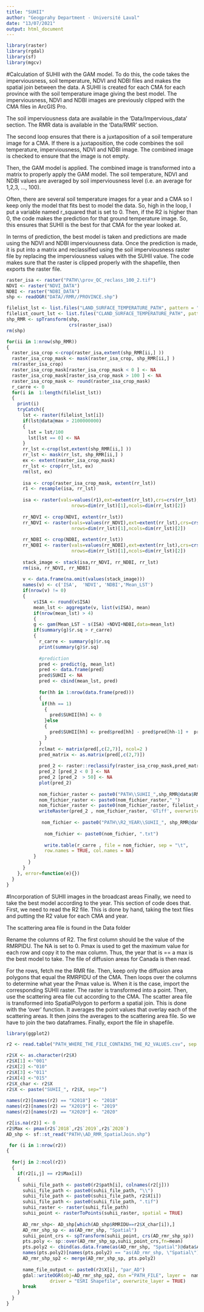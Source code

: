 ```yaml
---
title: "SUHII"
author: "Geogprahy Department - Université Laval"
date: "13/07/2021"
output: html_document
---
```


```r
library(raster)
library(rgdal)
library(sf)
library(mgcv)
```

#Calculation of SUHII with the GAM model. 
To do this, the code takes the imperviousness, soil temperature, NDVI and NDBI files and makes the spatial join between the data. A SUHII is created for each CMA for each province with the soil temperature image giving the best model. The imperviousness, NDVI and NDBI images are previously clipped with the CMA files in ArcGIS Pro.

The soil imperviousness data are available in the 'Data/Impervious_data' section. The RMR data is available in the 'Data/RMR' section.

The second loop ensures that there is a juxtaposition of a soil temperature image for a CMA. If there is a juxtaposition, the code combines the soil temperature, imperviousness, NDVI and NDBI image. The combined image is checked to ensure that the image is not empty. 

Then, the GAM model is applied. The combined image is transformed into a matrix to properly apply the GAM model. The soil temperature, NDVI and NDBI values are averaged by soil imperviousness level (i.e. an average for 1,2,3, ..., 100).

Often, there are several soil temperature images for a year and a CMA so I keep only the model that fits best to model the data. So, high in the loop, I put a variable named r_squared that is set to 0. Then, if the R2 is higher than 0, the code makes the prediction for that ground temperature image. So, this ensures that SUHII is the best for that CMA for the year looked at. 

In terms of prediction, the best model is taken and predictions are made using the NDVI and NDBI imperviousness data. Once the prediction is made, it is put into a matrix and reclassified using the soil imperviousness raster file by replacing the imperviousness values with the SUHII value. The code makes sure that the raster is clipped properly with the shapefile, then exports the raster file.
 
```r
raster_isa <- raster("PATH\\prov_QC_reclass_100_2.tif")
NDVI <- raster("NDVI_DATA")
NDBI <- raster("NDBI_DATA")
shp <- readOGR("DATA//RMR//PROVINCE.shp")

filelist_lst <- list.files("LAND_SURFACE_TEMPERATURE_PATH", pattern = ".tif", full.names = TRUE)
filelist_court_lst <- list.files("CLAND_SURFACE_TEMPERATURE_PATH", pattern = ".tif")
shp_RMR <- spTransform(shp,
                       crs(raster_isa))
rm(shp)

for(ii in 1:nrow(shp_RMR))
{
  raster_isa_crop <-crop(raster_isa,extent(shp_RMR[ii,] ))
  raster_isa_crop_mask <- mask(raster_isa_crop, shp_RMR[ii,] )
  rm(raster_isa_crop)
  raster_isa_crop_mask[raster_isa_crop_mask < 0 ] <- NA
  raster_isa_crop_mask[raster_isa_crop_mask > 100 ] <- NA
  raster_isa_crop_mask <- round(raster_isa_crop_mask)
  r_carre <- 0
  for(i in  1:length(filelist_lst))
  {
    print(i)
    tryCatch({
      lst <- raster(filelist_lst[i])
      if(lst@data@max > 2100000000)
      {
        lst = lst/100
        lst[lst == 0] <- NA
      }
      rr_lst <-crop(lst,extent(shp_RMR[ii,] ))
      rr_lst <- mask(rr_lst, shp_RMR[ii,] )
      ex <- extent(raster_isa_crop_mask)
      rr_lst <- crop(rr_lst, ex)
      rm(lst, ex)
        
      isa <- crop(raster_isa_crop_mask, extent(rr_lst))
      r1 <- resample(isa, rr_lst)
      
      isa <- raster(vals=values(r1),ext=extent(rr_lst),crs=crs(rr_lst),
                        nrows=dim(rr_lst)[1],ncols=dim(rr_lst)[2])
      
      rr_NDVI <- crop(NDVI, extent(rr_lst))
      rr_NDVI <- raster(vals=values(rr_NDVI),ext=extent(rr_lst),crs=crs(rr_lst),
                        nrows=dim(rr_lst)[1],ncols=dim(rr_lst)[2])
      
      rr_NDBI <- crop(NDBI, extent(rr_lst))
      rr_NDBI <- raster(vals=values(rr_NDBI),ext=extent(rr_lst),crs=crs(rr_lst),
                        nrows=dim(rr_lst)[1],ncols=dim(rr_lst)[2])
      
      stack_image <- stack(isa,rr_NDVI, rr_NDBI, rr_lst)
      rm(isa, rr_NDVI, rr_NDBI)
      
      v <- data.frame(na.omit(values(stack_image)))
      names(v) <- c('ISA',  'NDVI', 'NDBI','Mean_LST')
      if(nrow(v) != 0)
      {
          v$ISA <- round(v$ISA)
          mean_lst <- aggregate(v, list(v$ISA), mean)
          if(nrow(mean_lst) > 4)
          {
          g <- gam(Mean_LST ~ s(ISA) +NDVI+NDBI,data=mean_lst)
          if(summary(g)$r.sq > r_carre)
          {
            r_carre <- summary(g)$r.sq
            print(summary(g)$r.sq)
            
            #prediction
            pred <- predict(g, mean_lst)
            pred <- data.frame(pred)
            pred$SUHII <- NA
            pred <- cbind(mean_lst, pred)
  
            for(hh in 1:nrow(data.frame(pred)))
            {
             if(hh == 1)
              {
                pred$SUHII[hh] <- 0
              }else
              {
                pred$SUHII[hh] <- pred$pred[hh] - pred$pred[hh-1] +  pred$SUHII[hh-1]
              }
            }
            rclmat <- matrix(pred[,c(2,7)], ncol=2 )
            pred_matrix <- as.matrix(pred[,c(2,7)])
  
            pred_2 <- raster::reclassify(raster_isa_crop_mask,pred_matrix)
            pred_2 [pred_2 < 0 ] <- NA
            pred_2 [pred_2  > 50] <- NA
            plot(pred_2)
            
            nom_fichier_raster <- paste0("PATH\\SUHII_",shp_RMR@data$RMRIDU[ii]) 
            nom_fichier_raster <- paste0(nom_fichier_raster,"_") 
            nom_fichier_raster <- paste0(nom_fichier_raster, filelist_court_lst[i])
            writeRaster(pred_2 , nom_fichier_raster, 'GTiff', overwrite=TRUE)
            
             nom_fichier <- paste0("PATH\\R2_YEAR\\SUHII_", shp_RMR@data$RMRIDU[ii])
             
              nom_fichier <- paste0(nom_fichier, ".txt")
              
              write.table(r_carre , file = nom_fichier, sep = "\t",
              row.names = TRUE, col.names = NA)
          }
        }
      }
    }, error=function(e){})
  } 
}
```
#Incorporation of SUHII images in the broadcast areas
Finally, we need to take the best model according to the year. This section of code does that. First, we need to read the R2 file. This is done by hand, taking the text files and putting the R2 value for each CMA and year. 

The scattering area file is found in the Data folder

Rename the columns of R2. The first column should be the value of the RMRPIDU. The NA is set to 0. Pmax is used to get the maximum value for each row and copy it to the max column. Thus, the year that is == a max is the best model to take. The file of diffusion areas for Canada is then read.

For the rows, fetch me the RMR file. Then, keep only the diffusion area polygons that equal the RMRPIDU of the CMA. Then loops over the columns to determine what year the Pmax value is. When it is the case, import the corresponding SUHII raster. The raster is transformed into a point. Then, use the scattering area file cut according to the CMA. The scatter area file is transformed into SpatialPolygon to perform a spatial join. This is done with the 'over' function. It averages the point values that overlay each of the scattering areas. It then joins the averages to the scattering area file. So we have to join the two dataframes. Finally, export the file in shapefile.

```r
library(ggplot2)

r2 <- read.table("PATH_WHERE_THE_FILE_CONTAINS_THE_R2_VALUES.csv", sep =";", header = TRUE)

r2$X <- as.character(r2$X)
r2$X[1] <-"001" 
r2$X[2] <-"010"
r2$X[3] <-"011"
r2$X[4] <-"015" 
r2$X_char <- r2$X
r2$X <- paste("SUHII_", r2$X, sep="") 
  
names(r2)[names(r2) == "X2018"] <- "2018"
names(r2)[names(r2) == "X2019"] <- "2019"
names(r2)[names(r2) == "X2020"] <- "2020"

r2[is.na(r2)] <- 0
r2$Max <- pmax(r2$`2018`,r2$`2019`,r2$`2020`)
AD_shp <- sf::st_read("PATH\\AD_RMR_SpatialJoin.shp") 

 for (i in 1:nrow(r2))
{
  
  for(j in 2:ncol(r2))
  {
    if(r2[i,j] == r2$Max[i])
    {
      suhii_file_path <- paste0(r2$path[i], colnames(r2[j]))
      suhii_file_path <- paste0(suhii_file_path, "\\")
      suhii_file_path <- paste0(suhii_file_path, r2$X[i])
      suhii_file_path <- paste0(suhii_file_path, ".tif")
      suhii_raster <- raster(suhii_file_path)
      suhii_point <- rasterToPoints(suhii_raster, spatial = TRUE)
      
      AD_rmr_shp<- AD_shp[which(AD_shp$RMRIDU==r2$X_char[i]),]
      AD_rmr_shp_sp <- as(AD_rmr_shp, "Spatial")
      suhii_point_crs <- spTransform(suhii_point, crs(AD_rmr_shp_sp))
      pts.poly <- sp::over(AD_rmr_shp_sp,suhii_point_crs,fn=mean)
      pts.poly2 <- cbind(as.data.frame(as(AD_rmr_shp, "Spatial")@data$ADIDU), pts.poly)
      names(pts.poly2)[names(pts.poly2) == "as(AD_rmr_shp, \"Spatial\")@data$ADIDU"] <- "ADIDU"
      AD_rmr_shp_sp2 <- merge(AD_rmr_shp_sp, pts.poly2)
      
      name_file_output <- paste0(r2$X[i], "par_AD")
      gdal::writeOGR(obj=AD_rmr_shp_sp2, dsn ="PATH_FILE", layer =  name_file_output,
                driver = "ESRI Shapefile", overwrite_layer = TRUE) 
      break
    }
  }
}
```